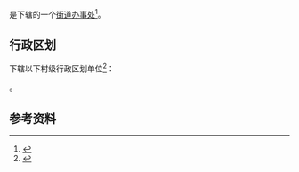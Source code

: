 {{中国乡级行政区|13/10/03/006/000}}

'''{{PAGENAMEBASE}}'''是{{PRC admin/fullname|13/10/03/006/000|3}}下辖的一个[[街道办事处|街道办事处]]<ref>{{PRC admin/ref sgc|{{PRC admin/parent|13/10/03/006/000}}}}</ref>。

== 行政区划 ==
{{PAGENAMEBASE}}下辖以下村级行政区划单位<ref>{{PRC admin/ref sgc|13/10/03/006/000}}</ref>：

{{PRC admin/children|13/10/03/006/000}}。

== 参考资料 ==
{{reflist}}

{{河北行政区划小作品}}
{{PRC admin/navcat|13/10/03/006/000}}